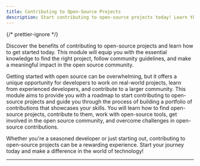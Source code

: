 ```yaml
---
title: Contributing to Open-Source Projects
description: Start contributing to open-source projects today! Learn the basics of finding the right project and following community guidelines to make a meaningful impact in the open source community.
---
```



{/* prettier-ignore */}
<p class="lead">Discover the benefits of contributing to open-source projects and learn how to get started today. This module will equip you with the essential knowledge to find the right project, follow community guidelines, and make a meaningful impact in the open source community.</p>
        
Getting started with open source can be overwhelming, but it offers a unique opportunity for developers to work on real-world projects, learn from experienced developers, and contribute to a larger community. This module aims to provide you with a roadmap to start contributing to open-source projects and guide you through the process of building a portfolio of contributions that showcases your skills. You will learn how to find open-source projects, contribute to them, work with open-source tools, get involved in the open source community, and overcome challenges in open-source contributions.

Whether you're a seasoned developer or just starting out, contributing to open-source projects can be a rewarding experience. Start your journey today and make a difference in the world of technology!

---

<GuideReadingTime />
